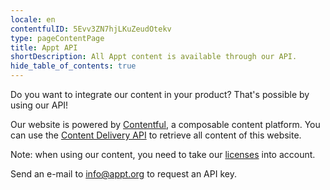 ```yaml
---
locale: en
contentfulID: 5Evv3ZN7hjLKuZeudOtekv
type: pageContentPage
title: Appt API
shortDescription: All Appt content is available through our API.
hide_table_of_contents: true
---
```


Do you want to integrate our content in your product? That's possible by using our API!

Our website is powered by [Contentful](https://www.contentful.com), a composable content platform. You can use the [Content Delivery API](https://www.contentful.com/developers/docs/references/content-delivery-api/) to retrieve all content of this website.

Note: when using our content, you need to take our [licenses](/en/licenses) into account.

Send an e-mail to [info@appt.org](mailto:info@appt.org) to request an API key.